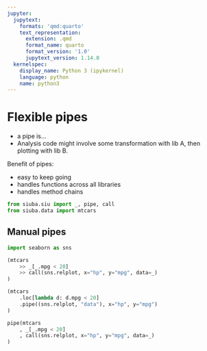 ```yaml
---
jupyter:
  jupytext:
    formats: 'qmd:quarto'
    text_representation:
      extension: .qmd
      format_name: quarto
      format_version: '1.0'
      jupytext_version: 1.14.0
  kernelspec:
    display_name: Python 3 (ipykernel)
    language: python
    name: python3
---
```


# Flexible pipes

* a pipe is...
* Analysis code might involve some transformation with lib A, then plotting with lib B.

Benefit of pipes:

* easy to keep going
* handles functions across all libraries
* handles method chains

```python
from siuba.siu import _, pipe, call
from siuba.data import mtcars
```

## Manual pipes

```python
import seaborn as sns

(mtcars
    >> _[_.mpg < 20]
    >> call(sns.relplot, x="hp", y="mpg", data=_)
)

(mtcars
    .loc[lambda d: d.mpg < 20]
    .pipe((sns.relplot, "data"), x="hp", y="mpg")
)

pipe(mtcars
    , _[_.mpg < 20]
    , call(sns.relplot, x="hp", y="mpg", data=_)
)
```

